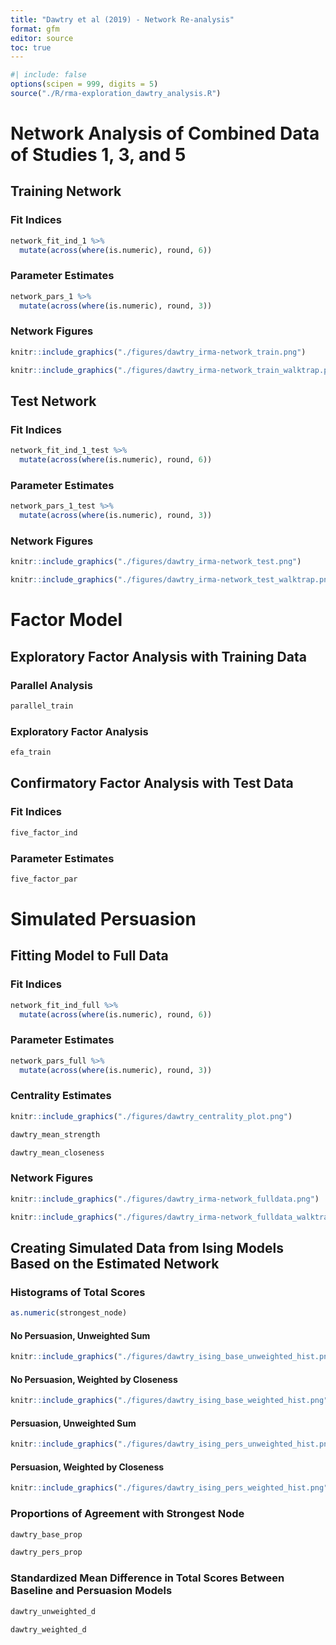 ```yaml
---
title: "Dawtry et al (2019) - Network Re-analysis"
format: gfm
editor: source
toc: true
---
```


```r
#| include: false
options(scipen = 999, digits = 5)
source("./R/rma-exploration_dawtry_analysis.R")

```

# Network Analysis of Combined Data of Studies 1, 3, and 5

## Training Network

### Fit Indices

```r
network_fit_ind_1 %>% 
  mutate(across(where(is.numeric), round, 6))
```

### Parameter Estimates

```r
network_pars_1 %>% 
  mutate(across(where(is.numeric), round, 3))
```

### Network Figures

```r
knitr::include_graphics("./figures/dawtry_irma-network_train.png")
```

```r
knitr::include_graphics("./figures/dawtry_irma-network_train_walktrap.png")
```

## Test Network

### Fit Indices

```r
network_fit_ind_1_test %>% 
  mutate(across(where(is.numeric), round, 6))
```

### Parameter Estimates

```r
network_pars_1_test %>% 
  mutate(across(where(is.numeric), round, 3))
```

### Network Figures

```r
knitr::include_graphics("./figures/dawtry_irma-network_test.png")
```

```r
knitr::include_graphics("./figures/dawtry_irma-network_test_walktrap.png")
```

# Factor Model

## Exploratory Factor Analysis with Training Data

### Parallel Analysis

```r
parallel_train
```

### Exploratory Factor Analysis

```r
efa_train
```

## Confirmatory Factor Analysis with Test Data

### Fit Indices

```r
five_factor_ind
```

### Parameter Estimates

```r
five_factor_par
```

# Simulated Persuasion

## Fitting Model to Full Data

### Fit Indices

```r
network_fit_ind_full %>% 
  mutate(across(where(is.numeric), round, 6))
```

### Parameter Estimates

```r
network_pars_full %>% 
  mutate(across(where(is.numeric), round, 3))
```

### Centrality Estimates

```r
knitr::include_graphics("./figures/dawtry_centrality_plot.png")
```

```r
dawtry_mean_strength
```

```r
dawtry_mean_closeness
```

### Network Figures

```r
knitr::include_graphics("./figures/dawtry_irma-network_fulldata.png")
```

```r
knitr::include_graphics("./figures/dawtry_irma-network_fulldata_walktrap.png")
```

## Creating Simulated Data from Ising Models Based on the Estimated Network

### Histograms of Total Scores

```r
as.numeric(strongest_node)
```

#### No Persuasion, Unweighted Sum

```r
knitr::include_graphics("./figures/dawtry_ising_base_unweighted_hist.png")
```

#### No Persuasion, Weighted by Closeness

```r
knitr::include_graphics("./figures/dawtry_ising_base_weighted_hist.png")
```

#### Persuasion, Unweighted Sum

```r
knitr::include_graphics("./figures/dawtry_ising_pers_unweighted_hist.png")
```

#### Persuasion, Weighted by Closeness

```r
knitr::include_graphics("./figures/dawtry_ising_pers_weighted_hist.png")
```

### Proportions of Agreement with Strongest Node

```r
dawtry_base_prop
```

```r
dawtry_pers_prop
```

### Standardized Mean Difference in Total Scores Between Baseline and Persuasion Models

```r
dawtry_unweighted_d
```

```r
dawtry_weighted_d
```
